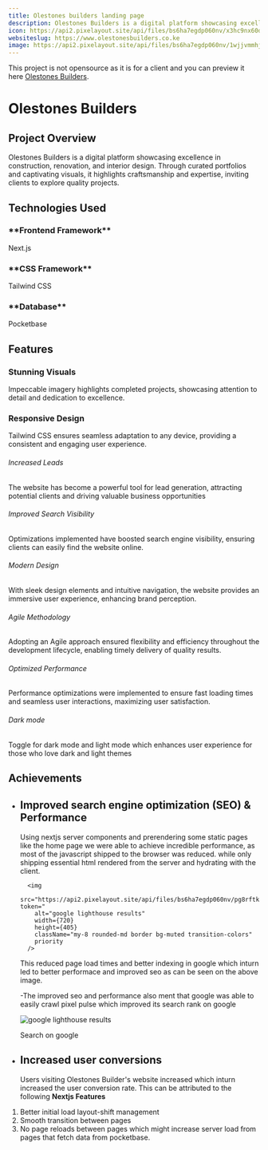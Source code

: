 ```yaml
---
title: Olestones builders landing page
description: Olestones Builders is a digital platform showcasing excellence in construction, renovation, and interior design. Through curated portfolios and captivating visuals, it highlights craftsmanship and expertise, inviting clients to explore quality projects.
icon: https://api2.pixelayout.site/api/files/bs6ha7egdp060nv/x3hc9nx60dbfu4t/icon_JQ0FlGVG6U.png?token=
websiteslug: https://www.olestonesbuilders.co.ke
image: https://api2.pixelayout.site/api/files/bs6ha7egdp060nv/1wjjvmmhjzhzfcv/olestones_WuBCgpyLoV.webp?token=
---
```


<div>

This project is not opensource as it is for a client and you can preview it here [Olestones Builders](https://www.olestonesbuilders.co.ke).

</div>

# Olestones Builders

## Project Overview

Olestones Builders is a digital platform showcasing excellence in construction, renovation, and interior design. Through curated portfolios and captivating visuals, it highlights craftsmanship and expertise, inviting clients to explore quality projects.

## Technologies Used

<div className="grid lg:grid-cols-2">
<div className="rounded-lg flex flex-row items-center justify-start gap-x-6 mt-10">
  <Nextjs className="text-green-600 size-16" /> 
  
  <div className="flex flex-col">
  <h3>**Frontend Framework**</h3>
  <p>Next.js</p>
  </div>
</div>
<div className="rounded-lg flex flex-row items-center justify-start gap-x-6 mt-10">
  <TailwindCSS className="text-green-600 size-16" /> 
  
  <div className="flex flex-col">
  <h3>**CSS Framework**</h3>
  <p>Tailwind CSS</p>
 
  </div>
</div>
<div className="rounded-lg flex flex-row items-center justify-start gap-x-6 mt-10">
  <Pocketbase className="text-green-600 size-16" /> 
  
  <div className="flex flex-col">
  <h3>**Database**</h3>
  <p>Pocketbase</p>
  </div>
</div>

</div>

## Features

<div className="grid lg:grid-cols-2 gap-4 py-6">
<div class="rounded-lg bg-green-600 p-6 text-white">
  <h3 class="mb-4 text-xl font-semibold flex items-center gap-x-2">
  <Check className="font-bold" size={20} /><span>Stunning Visuals</span>
  </h3>
  <p class="text-primary text-gray-300">
    Impeccable imagery highlights completed projects, showcasing attention to detail and dedication to excellence.
  </p>
</div>

<div class="rounded-lg bg-green-600 text-white p-6">
<h3 class="mb-4 text-xl font-semibold flex items-center gap-x-2">
  <Check className="font-bold" size={20} /><span>Responsive Design</span>
  </h3>
 
  <p class="text-primary text-gray-300">
    Tailwind CSS ensures seamless adaptation to any device, providing a consistent and engaging user experience.
  </p>
</div>
</div>

<div className="mx-auto px-4 py-16 sm:max-w-xl md:max-w-full md:px-24 lg:max-w-screen-xl lg:px-8 lg:py-20">
  <div className="row-gap-8 sm:row-gap-0 grid sm:grid-cols-2 lg:grid-cols-3">
    <div className="border-b p-8 sm:border-r">
      <div className="max-w-md text-center">
        <div className="mx-auto mb-4 flex h-16 w-16 items-center justify-center rounded-full sm:h-16 sm:w-16">
          <Check />
        </div>
        <h6 className="mb-2 font-semibold leading-5">Increased Leads</h6>
        <p className="mb-3 text-sm">
          The website has become a powerful tool for lead generation, attracting
          potential clients and driving valuable business opportunities
        </p>
      </div>
    </div>
    <div className="border-b p-8 lg:border-r">
      <div className="max-w-md text-center">
        <div className="mx-auto mb-4 flex h-16 w-16 items-center justify-center rounded-full sm:h-16 sm:w-16">
          <Check />
        </div>
        <h6 className="mb-2 font-semibold leading-5">
          Improved Search Visibility
        </h6>
        <p className="mb-3 text-sm">
          Optimizations implemented have boosted search engine visibility,
          ensuring clients can easily find the website online.
        </p>
      </div>
    </div>
    <div className="border-b p-8 sm:border-r lg:border-r-0">
      <div className="max-w-md text-center">
        <div className="mx-auto mb-4 flex h-16 w-16 items-center justify-center rounded-full sm:h-16 sm:w-16">
          <Check />
        </div>
        <h6 className="mb-2 font-semibold leading-5">Modern Design</h6>
        <p className="mb-3 text-sm">
          With sleek design elements and intuitive navigation, the website
          provides an immersive user experience, enhancing brand perception.
        </p>
      </div>
    </div>
    <div className="border-b p-8 lg:border-b-0 lg:border-r">
      <div className="max-w-md text-center">
        <div className="mx-auto mb-4 flex h-16 w-16 items-center justify-center rounded-full sm:h-16 sm:w-16">
          <Check />
        </div>
        <h6 className="mb-2 font-semibold leading-5">Agile Methodology</h6>
        <p className="mb-3 text-sm ">
          Adopting an Agile approach ensured flexibility and efficiency
          throughout the development lifecycle, enabling timely delivery of
          quality results.
        </p>
      </div>
    </div>
    <div className="border-b p-8 sm:border-b-0 sm:border-r">
      <div className="max-w-md text-center">
        <div className="mx-auto mb-4 flex h-16 w-16 items-center justify-center rounded-full sm:h-16 sm:w-16">
          <Check />
        </div>
        <h6 className="mb-2 font-semibold leading-5">Optimized Performance</h6>
        <p className="mb-3 text-sm ">
          Performance optimizations were implemented to ensure fast loading
          times and seamless user interactions, maximizing user satisfaction.
        </p>
      </div>
    </div>
    <div className="p-8">
      <div className="max-w-md text-center">
        <div className="mx-auto mb-4 flex h-16 w-16 items-center justify-center rounded-full sm:h-16 sm:w-16">
          <Check />
        </div>
        <h6 className="mb-2 font-semibold leading-5">Dark mode</h6>
        <p className="mb-3 text-sm">
          Toggle for dark mode and light mode which enhances user experience for
          those who love dark and light themes
        </p>
      </div>
    </div>
  </div>
</div>

## Achievements

- ## Improved search engine optimization (SEO) & Performance

  Using nextjs server components and prerendering some static pages like the home page we were able
  to achieve incredible performance, as most of the javascript shipped to the browser was reduced.
  while only shipping essential html rendered from the server and hydrating with the client.

        <img
          src="https://api2.pixelayout.site/api/files/bs6ha7egdp060nv/pg8rftk4qfdc8gc/olestoneseo_RRO2tqtBjP.webp?token="
          alt="google lighthouse results"
          width={720}
          height={405}
          className="my-8 rounded-md border bg-muted transition-colors"
          priority
        />

  This reduced page load times and better indexing in google which inturn led to better performace
  and improved seo as can be seen on the above image.

  -The improved seo and performance also ment that google was able to easily crawl pixel pulse which improved its search rank on google

   <img
          src="https://api2.pixelayout.site/api/files/bs6ha7egdp060nv/nzh8o4n0pjauiey/olestonessearchgoogle_Yi7vHTSm3h.webp?token="
          alt="google lighthouse results"
          width={720}
          height={405}
          className="my-8 rounded-md border bg-muted transition-colors"
          priority
        />


  <div className="flex items-start py-10 text-white">
    <Link
      className="flex items-center justify-start gap-x-4 rounded-full bg-green-600 px-4 py-1 no-underline"
      href="https://www.google.com/search?q=olestones+builders&sca_esv=0f432c479ba1e607&sxsrf=ADLYWIL86AtTnlNcNSNfpcHY-TySCG3Zvw%3A1716390036022&source=hp&ei=kwhOZqKgO938i-gPzPStuAo&iflsig=AL9hbdgAAAAAZk4WpLqZ8qqE1C8RhWGnsmw--Mao46zz&ved=0ahUKEwjitY-Tw6GGAxVd_gIHHUx6C6cQ4dUDCBU&uact=5&oq=olestones+builders&gs_lp=Egdnd3Mtd2l6IhJvbGVzdG9uZXMgYnVpbGRlcnMyBBAjGCcyBBAjGCcyBBAjGCcyBxAAGIAEGA0yBhAAGBYYHjIGEAAYFhgeMgYQABgWGB4yBhAAGBYYHjIMEC4Y0QMYFhjHARgeMgYQABgWGB5IryFQ7AVY0yBwAXgAkAEAmAHZBaAB0CiqAQc0LTkuMS4xuAEDyAEA-AEBmAIMoAKGKagCCsICBxAjGCcY6gLCAgoQIxiABBgnGIoFwgIREAAYgAQYkQIYsQMYgwEYigXCAgsQABiABBiRAhiKBcICCxAAGIAEGLEDGIMBwgIIEAAYgAQYsQPCAg4QABiABBixAxiDARiKBcICBBAAGAPCAhEQLhiABBiRAhjHARiKBRivAcICCxAuGIAEGLEDGIMBwgIREC4YgAQYsQMY0QMYgwEYxwHCAggQLhiABBixA8ICBRAAGIAEwgINEC4YgAQY0QMYxwEYDcICCBAAGIAEGKIEmAMGkgcIMS40LTEwLjGgB79s&sclient=gws-wiz"
    >
      <Search />
      <span>Search on google</span>
    </Link>
  </div>

- ## Increased user conversions
  Users visiting Olestones Builder's website increased which inturn increased the user conversion rate. 
  This can be attributed to the following **Nextjs Features**

1.  Better initial load layout-shift management
2.  Smooth transition between pages
3.  No page reloads between pages which might increase server load from pages that fetch data from pocketbase.
